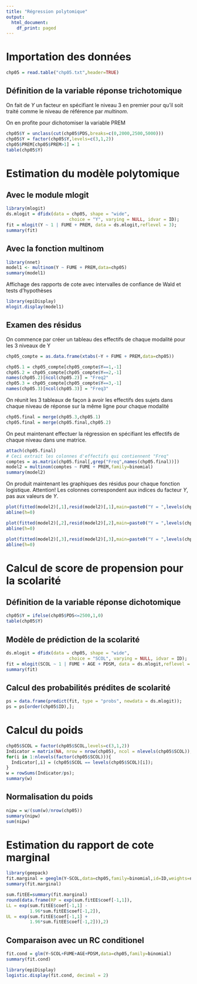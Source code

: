 ```yaml
---
title: "Régression polytomique"
output:
  html_document:
    df_print: paged
---
```


# Importation des données

```r
chp05 = read.table("chp05.txt",header=TRUE)
```

## Définition de la variable réponse trichotomique
On fait de *Y* un facteur en spécifiant le niveau 3 en premier pour qu'il soit traité comme le niveau de référence par *multinom*.

On en profite pour dichotomiser la variable PREM
```r
chp05$Y = unclass(cut(chp05$PDS,breaks=c(0,2000,2500,5000)))
chp05$Y = factor(chp05$Y,levels=c(3,1,2))
chp05$PREM[chp05$PREM>1] = 1
table(chp05$Y)
```
# Estimation du modèle polytomique
## Avec le module mlogit
```r
library(mlogit)
ds.mlogit = dfidx(data = chp05, shape = "wide",
                        choice = "Y", varying = NULL, idvar = ID);
fit = mlogit(Y ~ 1 | FUME + PREM, data = ds.mlogit,reflevel = 3);
summary(fit)
```

## Avec la fonction multinom
```r
library(nnet)
model1 <- multinom(Y ~ FUME + PREM,data=chp05)
summary(model1)
```
Affichage des rapports de cote avec intervalles de confiance de Wald et tests d'hypothèses
```r
library(epiDisplay)
mlogit.display(model1)
```
## Examen des résidus

On commence par créer un tableau des effectifs de chaque modalité pour les 3 niveaux de Y 
```r
chp05_compte = as.data.frame(xtabs(~Y + FUME + PREM,data=chp05))

chp05.1 = chp05_compte[chp05_compte$Y==1,-1]
chp05.2 = chp05_compte[chp05_compte$Y==2,-1]
names(chp05.2)[ncol(chp05.2)] = "Freq2"
chp05.3 = chp05_compte[chp05_compte$Y==3,-1]
names(chp05.3)[ncol(chp05.3)] = "Freq3"
```
On réunit les 3 tableaux de façon à avoir les effectifs des sujets dans chaque niveau de réponse sur la même ligne pour chaque modalité 
```r
chp05.final = merge(chp05.3,chp05.1)
chp05.final = merge(chp05.final,chp05.2)
```

On peut maintenant effectuer la régression en spécifiant les effectifs de chaque niveau dans une matrice.
```r
attach(chp05.final)
# Ceci extrait les colonnes d'effectifs qui contiennent "Freq"
comptes = as.matrix(chp05.final[,grep("Freq",names(chp05.final))])
model2 = multinom(comptes ~ FUME + PREM,family=binomial)
summary(model2)
```

On produit maintenant les graphiques des résidus pour chaque fonction logistique. Attention! Les colonnes correspondent aux indices du facteur *Y*, pas aux valeurs de *Y*.
```r
plot(fitted(model2)[,1],resid(model2)[,1],main=paste0("Y = ",levels(chp05$Y)[1]),ylim=c(-0.1,0.1))
abline(h=0)
```
```r
plot(fitted(model2)[,2],resid(model2)[,2],main=paste0("Y = ",levels(chp05$Y)[2]),ylim=c(-0.1,0.1))
abline(h=0)
```
```r
plot(fitted(model2)[,3],resid(model2)[,3],main=paste0("Y = ",levels(chp05$Y)[3]),ylim=c(-0.1,0.1))
abline(h=0)
```
# Calcul de score de propension pour la scolarité

## Définition de la variable réponse dichotomique
```r
chp05$Y = ifelse(chp05$PDS<=2500,1,0)
table(chp05$Y)
```
## Modèle de prédiction de la scolarité
```r
ds.mlogit = dfidx(data = chp05, shape = "wide",
                        choice = "SCOL", varying = NULL, idvar = ID);
fit = mlogit(SCOL ~ 1 | FUME + AGE + PDSM, data = ds.mlogit,reflevel = 3);
summary(fit)
```

## Calcul des probabilités prédites de scolarité
```r
ps = data.frame(predict(fit, type = "probs", newdata = ds.mlogit));
ps = ps[order(chp05$ID),];
```

# Calcul du poids
```r
chp05$SCOL = factor(chp05$SCOL,levels=c(3,1,2))
Indicator = matrix(NA, nrow = nrow(chp05), ncol = nlevels(chp05$SCOL)); 
for(i in 1:nlevels(factor(chp05$SCOL))){
  Indicator[,i] = (chp05$SCOL == levels(chp05$SCOL)[i]);
}
w = rowSums(Indicator/ps);
summary(w)
```
## Normalisation du poids
```r
nipw = w/(sum(w)/nrow(chp05))
summary(nipw)
sum(nipw)
```
# Estimation du rapport de cote marginal
```r
library(geepack)
fit.marginal = geeglm(Y~SCOL,data=chp05,family=binomial,id=ID,weights=nipw, scale.fix = T)
summary(fit.marginal)
```
```r
sum.fitEE=summary(fit.marginal)
round(data.frame(RP = exp(sum.fitEE$coef[-1,1]),
LL = exp(sum.fitEE$coef[-1,1] -
         1.96*sum.fitEE$coef[-1,2]),
UL = exp(sum.fitEE$coef[-1,1] +
         1.96*sum.fitEE$coef[-1,2])),2)
```
## Comparaison avec un RC conditionel
```r
fit.cond = glm(Y~SCOL+FUME+AGE+PDSM,data=chp05,family=binomial)
summary(fit.cond)
```
```r
library(epiDisplay)
logistic.display(fit.cond, decimal = 2)
```

